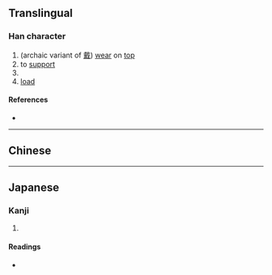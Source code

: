 {{character info/new}}
==Translingual==

===Han character===
{{Han char|rn=9|rad=人|as=06|sn=8|four=|canj=OMGB|ids=⿰亻再}}

# (archaic variant of [[戴]]) [[wear]] on [[top]]
# to [[support]]
# {{surname|lang=zh}}
# [[load]]

====References====
* {{Han ref|kx=0102.291|dkj=00629|hdz=10145.021|uh=4FA2|ud=20386}}

----

==Chinese==
{{zh-see|戴|v}}

----

==Japanese==

===Kanji===
{{ja-kanji|grade=|rs=人06}}

# {{defn|lang=ja|sort=人06}}

====Readings====
* {{ja-readings|on=[[ぶ]] (bu)|kun=}}